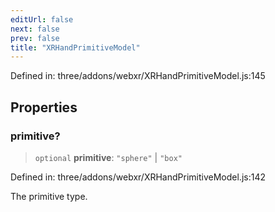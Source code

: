 ```yaml
---
editUrl: false
next: false
prev: false
title: "XRHandPrimitiveModel"
---
```


Defined in: three/addons/webxr/XRHandPrimitiveModel.js:145

## Properties

### primitive?

> `optional` **primitive**: `"sphere"` \| `"box"`

Defined in: three/addons/webxr/XRHandPrimitiveModel.js:142

The primitive type.
